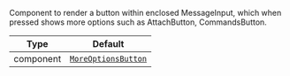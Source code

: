 Component to render a button within enclosed MessageInput, which when pressed shows more options such as AttachButton, CommandsButton.

| Type | Default |
| - | - |
| component | [`MoreOptionsButton`](../../../ui-components/more_options_button.mdx) |
